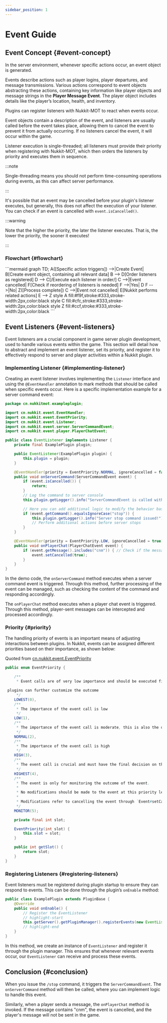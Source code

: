 ```yaml
---
sidebar_position: 1
---
```


# Event Guide

## Event Concept \{#event-concept}

In the server environment, whenever specific actions occur, an event object is generated.

Events describe actions such as player logins, player departures, and message transmissions. Various actions correspond to event objects abstracting these actions, containing key information like player objects and message strings in the **Player Message Event**. The player object includes details like the player’s location, health, and inventory.

Plugins can register listeners with Nukkit-MOT to react when events occur.

Event objects contain a description of the event, and listeners are usually called before the event takes place, allowing them to cancel the event to prevent it from actually occurring. If no listeners cancel the event, it will occur within the game.

Listener execution is single-threaded; all listeners must provide their priority when registering with Nukkit-MOT, which then orders the listeners by priority and executes them in sequence.

:::note

Single-threading means you should not perform time-consuming operations during events, as this can affect server performance.

:::

It's possible that an event may be cancelled before your plugin's listener executes, but generally, this does not affect the execution of your listener. You can check if an event is cancelled with `event.isCancelled()`.

:::warning

Note that the higher the priority, the later the listener executes.
That is, the lower the priority, the sooner it executes!

:::

### Flowchart \{#flowchart}
<div style={{textAlign: 'center'}}>
```mermaid
graph TD;
    A([Specific action triggers]) -->|Create Event| B[Create event object, containing all relevant data]
    B --> D[Order listeners as registered]
    D --> C[/Execute each listener in order/]
    C -->|Event cancelled| F[Check if reordering of listeners is needed]
    F -->|Yes| D
    F -->|No| Z([Process complete])
    C -->|Event not cancelled| E[Nukkit performs related actions]
    E --> Z
    style A fill:#f9f,stroke:#333,stroke-width:2px,color:black
    style C fill:#cfc,stroke:#333,stroke-width:2px,color:black
    style Z fill:#ccf,stroke:#333,stroke-width:2px,color:black
```
</div>

## Event Listeners \{#event-listeners}

Event listeners are a crucial component in game server plugin development, used to handle various events within the game. This section will detail how to abstract and implement an event listener, set its priority, and register it to effectively respond to server and player activities within a Nukkit plugin.

### Implementing Listener \{#implementing-listener}

Creating an event listener involves implementing the `Listener` interface and using the `@EventHandler` annotation to mark methods that should be called when specific events occur. Here is a specific implementation example for a server command event:

```java title="EventListener.java"
package cn.nukkitmot.exampleplugin;

import cn.nukkit.event.EventHandler;
import cn.nukkit.event.EventPriority;
import cn.nukkit.event.Listener;
import cn.nukkit.event.server.ServerCommandEvent;
import cn.nukkit.event.player.PlayerChatEvent;

public class EventListener implements Listener {
    private final ExamplePlugin plugin;

    public EventListener(ExamplePlugin plugin) {
        this.plugin = plugin;
    }

    @EventHandler(priority = EventPriority.NORMAL, ignoreCancelled = false)
    public void onServerCommand(ServerCommandEvent event) {
        if (event.isCancelled()) {
            return;
        }
        // Log the command to server console
        this.plugin.getLogger().info("ServerCommandEvent is called with command: " + event.getCommand());

        // Here you can add additional logic to modify the behavior based on the command
        if (event.getCommand().equalsIgnoreCase("stop")) {
            this.plugin.getLogger().info("Server stop command issued!");
            // Perform additional actions before server stops
        }
    }

    @EventHandler(priority = EventPriority.LOW, ignoreCancelled = true)
    public void onPlayerChat(PlayerChatEvent event) {
        if (event.getMessage().includes("cnm")) { // Check if the message includes "cnm"
            event.setCancelled(true);
        }
    }
}
```

In the demo code, the `onServerCommand` method executes when a server command event is triggered. Through this method, further processing of the event can be managed, such as checking the content of the command and responding accordingly.

The `onPlayerChat` method executes when a player chat event is triggered. Through this method, player-sent messages can be intercepted and processed accordingly.

### Priority \{#priority}

The handling priority of events is an important means of adjusting interactions between plugins. In Nukkit, events can be assigned different priorities based on their importance, as shown below:

Quoted from [cn.nukkit.event.EventPriority](https://github.com/CloudburstMC/Nukkit/blob/master/src/main/java/cn/nukkit/event/EventPriority.java)

```java title="event/EventPriority.java"
public enum EventPriority {

    /**
     * Event calls are of very low importance and should be executed first, so that other

 plugins can further customize the outcome
     */
    LOWEST(0),
    /**
     * The importance of the event call is low
     */
    LOW(1),
    /**
     * The importance of the event call is moderate, this is also the default priority.
     */
    NORMAL(2),
    /**
     * The importance of the event call is high
     */
    HIGH(3),
    /**
     * The event call is crucial and must have the final decision on the event outcome
     */
    HIGHEST(4),
    /**
     * The event is only for monitoring the outcome of the event.
     * 
     * No modifications should be made to the event at this priority level
     * 
     * Modifications refer to cancelling the event through `Event#setCancelled()` and altering the data carried by the event.
     */
    MONITOR(5);

    private final int slot;

    EventPriority(int slot) {
        this.slot = slot;
    }

    public int getSlot() {
        return slot;
    }
}
```

### Registering Listeners \{#registering-listeners}

Event listeners must be registered during plugin startup to ensure they can respond to events. This can be done through the plugin’s `onEnable` method:

```java title="ExamplePlugin.java"
public class ExamplePlugin extends PluginBase {
    @Override
    public void onEnable() {
        // Register the EventListener
        // highlight-start
        this.getServer().getPluginManager().registerEvents(new EventListener(this), this);
        // highlight-end
    }
}
```

In this method, we create an instance of `EventListener` and register it through the plugin manager. This ensures that whenever relevant events occur, our `EventListener` can receive and process these events.

## Conclusion \{#conclusion}

When you issue the `/stop` command, it triggers the `ServerCommandEvent`. The `onServerCommand` method will then be called, where you can implement logic to handle this event.

Similarly, when a player sends a message, the `onPlayerChat` method is invoked. If the message contains "cnm", the event is cancelled, and the player's message will not be sent in the game.